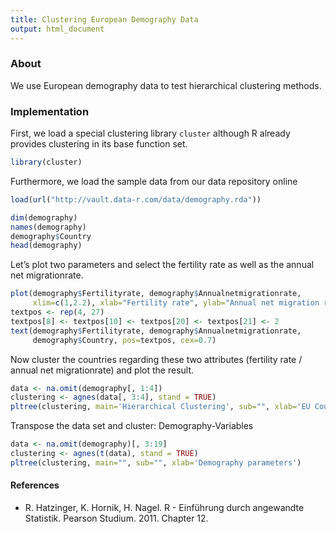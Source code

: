 ```yaml
---
title: Clustering European Demography Data
output: html_document
---
```


### About

We use European demography data to test hierarchical clustering methods.

### Implementation

First, we load a special clustering library `cluster` although R already provides clustering in its base function set.

```r
library(cluster)
```

Furthermore, we load the sample data from our data repository online

```r
load(url("http://vault.data-r.com/data/demography.rda"))
```

```r
dim(demography)
names(demography)
demography$Country
head(demography)
```

Let's plot two parameters and select the fertility rate as well as the annual net migrationrate.

```r
plot(demography$Fertilityrate, demography$Annualnetmigrationrate, 
     xlim=c(1,2.2), xlab="Fertility rate", ylab="Annual net migration rate")
textpos <- rep(4, 27)
textpos[8] <- textpos[10] <- textpos[20] <- textpos[21] <- 2
text(demography$Fertilityrate, demography$Annualnetmigrationrate, 
     demography$Country, pos=textpos, cex=0.7)
```

Now cluster the countries regarding these two attributes (fertility rate / annual net migrationrate) and plot the result.

```r
data <- na.omit(demography[, 1:4])
clustering <- agnes(data[, 3:4], stand = TRUE)
pltree(clustering, main='Hierarchical Clustering', sub="", xlab='EU Countries', labels=data$Code)
```

Transpose the data set and cluster: Demography-Variables

```r
data <- na.omit(demography)[, 3:19]
clustering <- agnes(t(data), stand = TRUE)
pltree(clustering, main="", sub="", xlab='Demography parameters')
```

#### References

- R. Hatzinger, K. Hornik, H. Nagel. R - Einführung durch angewandte Statistik. Pearson Studium. 2011. Chapter 12.
